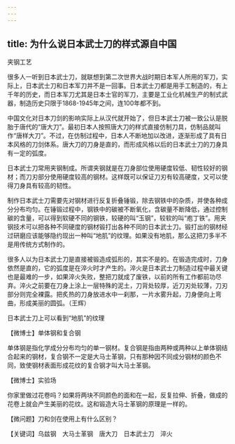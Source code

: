```yaml
---
---
---
```

title: 为什么说日本武士刀的样式源自中国
---




夹钢工艺



很多人一听到日本武士刀，就联想到第二次世界大战时期日本军人所用的军刀，实际上，日本武士刀和日本军刀并不是一回事。日本武士刀都是用手工制造的，有上千年的历史，而日本军刀尤其是日本士官的军刀，主要是工业化机械生产的制式武器，制造历史只限于1868-1945年之间，连100年都不到。

中国文化对日本刀剑的影响实际上从汉代就开始了，但日本武士刀被一致公认是脱胎于唐代的“唐大刀”。最初日本人按照唐大刀的样式直接仿制刀具，仿制品就叫作“唐样大刀”。不过，在仿制过程中，日本人不断地加以改进，逐渐形成了具有日本风格的刀剑体系。唐大刀的刀身是直的，而形成风格以后的日本武士刀的刀身具有一定的弧度。

日本武士刀常用夹钢制成。所谓夹钢就是在刀身部位使用硬度较低、韧性较好的钢材；而刀刃部分使用硬度较高的钢材。这样既可以保证刀刃有较高硬度，又可以使得刀身具有较高的韧性。

制作日本武士刀需要先对钢材进行反复折叠锤锻，除去钢铁中的杂质，并使各种成分分布均匀。在锤锻过程中，钢铁中的碳被不断氧化，含碳量不断降低，通过控制碳的含量，可以得到软硬不同的钢铁，较硬的叫“玉钢”，较软的叫“庖丁铁”。用夹钢技术可以把各种不同硬度的钢材锻打出各种不同的日本武士刀。锻打出的钢材经过研磨应该能够隐约现出一种叫“地肌”的纹理。如果没有地肌，那么这把刀多半不是用传统方式制作的。

很多人以为日本武士刀是直接被锻造成弧形的，其实不是的。在锻造完成时，刀身依然是直的，它的弧度是在淬火时才产生的。淬火是日本武士刀制造过程中最关键也是最难的一步，如果淬火失败，整把刀就成了废铁，以前的所有工作都前功尽弃。淬火之前要在刀身上涂上一层特殊的泥土，刀背处较厚，近刀刃处较薄，刀刃部分则完全裸露。把炙热的刀身放进水中一刹那，一片水雾升起，刀身便向上弯曲，形成美丽的圆弧。（王辉）

日本武士刀上可以看到“地肌”的纹理





【微博士】单体钢和复合钢

单体钢是指化学成分分布均匀的单一钢材。复合钢是指由两种或两种以上单体钢结合起来的钢材，复合钢不一定是大马士革钢，只有那种因不同成分钢材的颜色不同，致使钢材表面形成花纹的复合钢才叫大马士革钢。

【微博士】实验场

你家里做过花卷吗？如果将两块不同颜色的面和在一起，反复拉伸、折叠，做成的花卷上就会产生美丽的花纹。这和锻造大马士革钢的原理是一样的。

【微问题】刀和剑在使用上有什么区别？

【关键词】乌兹钢　大马士革钢　唐大刀　日本武士刀　淬火